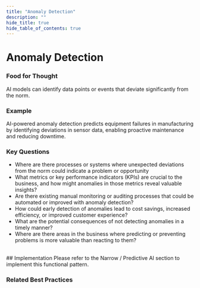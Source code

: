 ```yaml
---
title: "Anomaly Detection"
description: ""
hide_title: true
hide_table_of_contents: true
---
```



<PageViewTracker />

<div className="hero-header">
  <h1>Anomaly Detection</h1>
</div>

### Food for Thought

AI models can identify data points or events that deviate significantly from the norm.

### Example

AI-powered anomaly detection predicts equipment failures in manufacturing by identifying deviations in sensor data, enabling proactive maintenance and reducing downtime.

### Key Questions

- Where are there processes or systems where unexpected deviations from the norm could indicate a problem or opportunity
- What metrics or key performance indicators (KPIs) are crucial to the business, and how might anomalies in those metrics reveal valuable insights?
- Are there existing manual monitoring or auditing processes that could be automated or improved with anomaly detection?
- How could early detection of anomalies lead to cost savings, increased efficiency, or improved customer experience?
- What are the potential consequences of not detecting anomalies in a timely manner?
- Where are there areas in the business where predicting or preventing problems is more valuable than reacting to them?

<br />

<div className="section-with-background blue">
  ## Implementation
  Please refer to the Narrow / Predictive AI section to implement this functional pattern.

### Related Best Practices

<ul className="button-grid">
  <IconLinkButton href="/docs/technical-view/narrow-ai/" text="Narrow AI" />
</ul>

</div>
